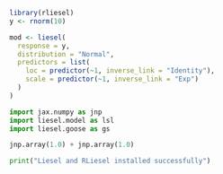 ```r
library(rliesel)
y <- rnorm(10)

mod <- liesel(
  response = y,
  distribution = "Normal",
  predictors = list(
    loc = predictor(~1, inverse_link = "Identity"),
    scale = predictor(~1, inverse_link = "Exp")
  )
)
```

```python
import jax.numpy as jnp
import liesel.model as lsl
import liesel.goose as gs

jnp.array(1.0) + jnp.array(1.0)

print("Liesel and RLiesel installed successfully")
```
